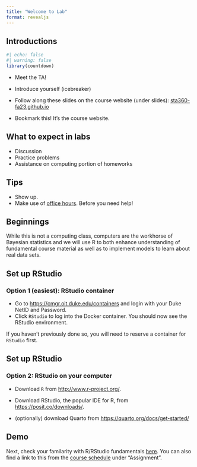```yaml
---
title: "Welcome to Lab"
format: revealjs
---
```


## Introductions

```r
#| echo: false
#| warning: false
library(countdown)
```

-   Meet the TA!

-   Introduce yourself (icebreaker)

-   Follow along these slides on the course website (under slides): [sta360-fa23.github.io](https://sta360-fa23.github.io)

-   Bookmark this!
    It's the course website.

## What to expect in labs

-   Discussion
-   Practice problems
-   Assistance on computing portion of homeworks

## Tips

-   Show up.
-   Make use of [office hours](sta360-fa23.github.io/syllabus.html). Before you need help!


## Beginnings

While this is not a computing class, computers are the workhorse of Bayesian statistics and we will use R to both enhance understanding of fundamental course material as well as to implement models to learn about real data sets.

## Set up RStudio

### Option 1 (easiest): RStudio container

- Go to [https://cmgr.oit.duke.edu/containers](https://cmgr.oit.duke.edu/containers) and login with your Duke NetID and Password.
- Click `RStudio` to log into the Docker container. You should now see the RStudio environment.

If you haven't previously done so, you will need to reserve a container for `RStudio` first.


## Set up RStudio

### Option 2: RStudio on your computer

- Download `R` from [http://www.r-project.org/](http://www.r-project.org/).

- Download RStudio, the popular IDE for R, from [https://posit.co/downloads/](https://posit.co/downloads/).

- (optionally) download Quarto from [https://quarto.org/docs/get-started/](https://quarto.org/docs/get-started/)

## Demo

Next, check your familarity with R/RStudio fundamentals [here](/labs/lab0.html). You can also find a link to this from the [course schedule](/index.html) under "Assignment".

